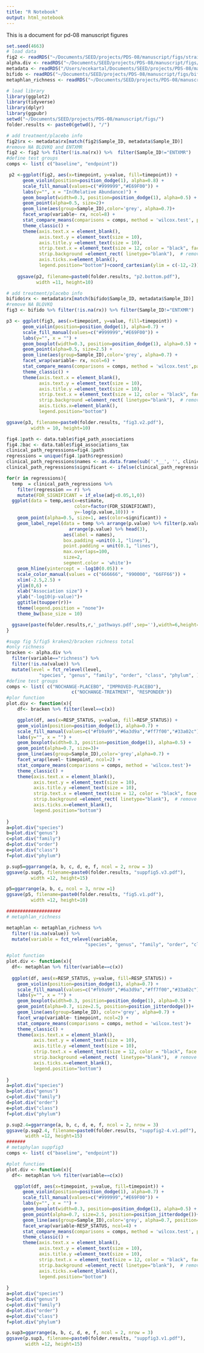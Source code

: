 ```yaml
---
title: "R Notebook"
output: html_notebook
---
```


This is a document for pd-08 manuscript figures
```r
set.seed(4663)
# load data
fig2 <- readRDS("~/Documents/SEED/projects/PDS-08/manuscript/figs/strain_detection_log_transformed.rds")
alpha.div <- readRDS("~/Documents/SEED/projects/PDS-08/manuscript/figs/bracken_div_output.rds")
metadata <- readRDS("/Users/ecekartal/Documents/SEED/projects/PDS-08/manuscript/figs/pds08_metadata.rds")
bifido <- readRDS("~/Documents/SEED/projects/PDS-08/manuscript/figs/bifidogenic_log_transformed.rds")
metaphlan_richness <- readRDS("~/Documents/SEED/projects/PDS-08/manuscript/figs/metaphlan_analysis_for_ece_20220129.rds")

# load library
library(ggplot2)
library(tidyverse)
library(dplyr)
library(ggpubr)
setwd("~/Documents/SEED/projects/PDS-08/manuscript/figs/")
folder.results <- paste0(getwd(), "/")
```

```r
# add treatment/placebo info
fig2$rx <- metadata$rx[match(fig2$Sample_ID, metadata$Sample_ID)]
#remove NA BLQVKQ and ENTXMR
fig2 <- fig2 %>% filter(!is.na(rx)) %>%  filter(Sample_ID!="ENTXMR")
#define test groups
comps <- list( c("baseline", "endpoint")) 

 p2 <-ggplot(fig2, aes(x=timepoint, y=value, fill=timepoint)) +
      geom_violin(position=position_dodge(1), alpha=0.8) +
      scale_fill_manual(values=c("#999999","#E69F00")) +  
      labs(y="", x = "In(Relative Abundance)") +
      geom_boxplot(width=0.3, position=position_dodge(1), alpha=0.5) + 
      geom_point(alpha=0.5, size=2)+
      geom_line(aes(group=Sample_ID),color='grey', alpha=0.7)+
      facet_wrap(variable~ rx, ncol=8) +     
      stat_compare_means(comparisons = comps, method = 'wilcox.test', paired=T)+
      theme_classic() +
      theme(axis.text.x = element_blank(),
            axis.text.y = element_text(size = 10),
            axis.title.y =element_text(size = 10),
            strip.text.x = element_text(size = 12, color = "black", face = "bold.italic"),
            strip.background =element_rect( linetype="blank"),  # remove background in bac names
            axis.ticks.x=element_blank(),
            legend.position="bottom")+coord_cartesian(ylim = c(-12,-2))
    
    ggsave(p2, filename=paste0(folder.results, "p2.bottom.pdf"), 
           width =11, height=10)
```


```r
# add treatment/placebo info
bifido$rx <- metadata$rx[match(bifido$Sample_ID, metadata$Sample_ID)]
#remove NA BLQVKQ
fig3 <- bifido %>% filter(!is.na(rx)) %>% filter(Sample_ID!="ENTXMR")

p3 <- ggplot(fig3, aes(x=timepoint, y=value, fill=timepoint)) +
      geom_violin(position=position_dodge(1), alpha=0.7) +
      scale_fill_manual(values=c("#999999","#E69F00")) +  
      labs(y="", x = "") +
      geom_boxplot(width=0.3, position=position_dodge(1), alpha=0.5) + 
      geom_point(alpha=0.5, size=2.5) +
      geom_line(aes(group=Sample_ID),color='grey', alpha=0.7) +
      facet_wrap(variable~ rx, ncol=6) +     
      stat_compare_means(comparisons = comps, method = 'wilcox.test',paired=T) +
      theme_classic() +
      theme(axis.text.x = element_blank(),
            axis.text.y = element_text(size = 10),
            axis.title.y =element_text(size = 10),
            strip.text.x = element_text(size = 12, color = "black", face = "bold.italic"),
            strip.background =element_rect( linetype="blank"),  # remove background in bac names
            axis.ticks.x=element_blank(),
            legend.position="bottom")

ggsave(p3, filename=paste0(folder.results, "fig3.v2.pdf"), 
         width = 10, height=10)
```

```r
fig4.1path <- data.table$fig4_path_associations
fig4.2bac <- data.table$fig4_associations_tax
clinical_path_regressions=fig4.1path
regressions = unique(fig4.1path$regression)
clinical_path_regressions$names <- as.data.frame(sub('.*__', '', clinical_path_regressions$microbial_var))
clinical_path_regressions$significant <- ifelse(clinical_path_regressions$p.value < 0.05, "p.value < 0.05", "not sig")

for(r in regressions){
  temp  = clinical_path_regressions %>% 
    filter(regression == r) %>% 
    mutate(FDR_SIGNIFICANT = if_else(adj<0.05,1,0))
  ggplot(data = temp,aes(x=estimate,
                         color=factor(FDR_SIGNIFICANT), 
                         y=-log(p.value,10))) + 
    geom_point(alpha=0.5, size=1, aes(color=significant)) +
    geom_label_repel(data = temp %>% arrange(p.value) %>% filter(p.value<0.05) %>% 
                       arrange(p.value) %>% head(3),
                     aes(label = names), 
                     box.padding =unit(0.1, "lines"),
                     point.padding = unit(0.1, "lines"),
                     max.overlaps=100, 
                     size=2, 
                     segment.color = 'white')+
    geom_hline(yintercept = -log10(0.05)) +     
    scale_color_manual(values = c("666666", "990000", "66FF66")) +
    xlim(-2.5,2.5) + 
    ylim(0,6) + 
    xlab("Association size") + 
    ylab("-log10(p-value)")+
    ggtitle(toupper(r))+ 
    theme(legend.position = "none")+   
    theme_bw(base_size = 10) 

  ggsave(paste(folder.results,r,'_pathways.pdf',sep=''),width=6,height=6)
}
```

```r
#supp fig 5/fig5 kraken2/bracken richness total
#only richness
bracken <- alpha.div %>%  
  filter(variable=="richness") %>%
  filter(!is.na(value)) %>%
  mutate(level = fct_relevel(level, 
            "species", "genus", "family", "order", "class", "phylum", ))
#define test groups
comps <- list( c("NOCHANGE-PLACEBO", "IMPROVED-PLACEBO"), 
                        c("NOCHANGE-TREATMENT", "RESPONDER")) 
#plor function
plot.div <- function(x){
    df<- bracken %>% filter(level==c(x))

    ggplot(df, aes(x=RESP_STATUS, y=value, fill=RESP_STATUS)) +
    geom_violin(position=position_dodge(1), alpha=0.7) +
    scale_fill_manual(values=c("#fb9a99","#6a3d9a","#ff7f00","#33a02c")) +  
    labs(y="", x = "") +
    geom_boxplot(width=0.3, position=position_dodge(1), alpha=0.5) + 
    geom_point(alpha=0.7, size=3)+
    geom_line(aes(group=Sample_ID),color='grey',alpha=0.7) +
    facet_wrap(level~ timepoint, ncol=2) +     
    stat_compare_means(comparisons = comps, method = 'wilcox.test')+
    theme_classic() +
    theme(axis.text.x = element_blank(),
          axis.text.y = element_text(size = 10),
          axis.title.y =element_text(size = 10),
          strip.text.x = element_text(size = 12, color = "black", face = "bold.italic"),
          strip.background =element_rect( linetype="blank"),  # remove background in bac names
          axis.ticks.x=element_blank(),
          legend.position="bottom")
    
}
a=plot.div("species")
b=plot.div("genus")
c=plot.div("family")
d=plot.div("order")
e=plot.div("class")
f=plot.div("phylum")

p.sup5=ggarrange(a, b, c, d, e, f, ncol = 2, nrow = 3)
ggsave(p.sup5, filename=paste0(folder.results, "suppfig5.v3.pdf"), 
         width =12, height=15)

p5=ggarrange(a, b, c, ncol = 3, nrow =1)
ggsave(p5, filename=paste0(folder.results, "fig5.v1.pdf"), 
         width =12, height=10)

####################
# metaphlan_richness

metaphlan <- metaphlan_richness %>%  
  filter(!is.na(value)) %>%
  mutate(variable = fct_relevel(variable, 
                             "species", "genus", "family", "order", "class", "phylum", ))

#plot function
plot.div <- function(x){
  df<- metaphlan %>% filter(variable==c(x))
  
  ggplot(df, aes(x=RESP_STATUS, y=value, fill=RESP_STATUS)) +
    geom_violin(position=position_dodge(1), alpha=0.7) +
    scale_fill_manual(values=c("#fb9a99","#6a3d9a","#ff7f00","#33a02c")) +  
    labs(y="", x = "") +
    geom_boxplot(width=0.3, position=position_dodge(1), alpha=0.5) + 
    geom_point(alpha=0.7, size=2.5, position=position_jitterdodge())+
    geom_line(aes(group=Sample_ID), color='grey', alpha=0.7) +
    facet_wrap(variable~ timepoint, ncol=2) +     
    stat_compare_means(comparisons = comps, method = 'wilcox.test')+
    theme_classic() +
    theme(axis.text.x = element_blank(),
          axis.text.y = element_text(size = 10),
          axis.title.y =element_text(size = 10),
          strip.text.x = element_text(size = 12, color = "black", face = "bold.italic"),
          strip.background =element_rect( linetype="blank"),  # remove background in bac names
          axis.ticks.x=element_blank(),
          legend.position="bottom")
    
}
a=plot.div("species")
b=plot.div("genus")
c=plot.div("family")
d=plot.div("order")
e=plot.div("class")
f=plot.div("phylum")

p.sup2.4=ggarrange(a, b, c, d, e, f, ncol = 2, nrow = 3)
ggsave(p.sup2.4, filename=paste0(folder.results, "suppfig2-4.v1.pdf"), 
       width =12, height=15)
#######
# metaphylan suppfig3
comps <- list( c("baseline", "endpoint")) 

#plot function
plot.div <- function(x){
  df<- metaphlan %>% filter(variable==c(x))

   ggplot(df, aes(x=timepoint, y=value, fill=timepoint)) +
      geom_violin(position=position_dodge(1), alpha=0.7) +
      scale_fill_manual(values=c("#999999","#E69F00")) + 
      labs(y="", x = "") +
      geom_boxplot(width=0.3, position=position_dodge(1), alpha=0.5) + 
      geom_point(alpha=0.7, size=2.5, position=position_jitterdodge())+
      geom_line(aes(group=Sample_ID),color='grey', alpha=0.7, position=position_dodge(0.1)) +
      facet_wrap(variable~RESP_STATUS, ncol=4) +      
      stat_compare_means(comparisons = comps, method = 'wilcox.test', paired=T) +
      theme_classic() +
      theme(axis.text.x = element_blank(),
            axis.text.y = element_text(size = 10),
            axis.title.y =element_text(size = 10),
            strip.text.x = element_text(size = 12, color = "black", face = "bold.italic"),
            strip.background =element_rect( linetype="blank"),  # remove background in bac names
            axis.ticks.x=element_blank(),
            legend.position="bottom")
    
}
a=plot.div("species")
b=plot.div("genus")
c=plot.div("family")
d=plot.div("order")
e=plot.div("class")
f=plot.div("phylum")

p.sup3=ggarrange(a, b, c, d, e, f, ncol = 2, nrow = 3)
ggsave(p.sup3, filename=paste0(folder.results, "suppfig3.v1.pdf"), 
       width =12, height=15)
```


